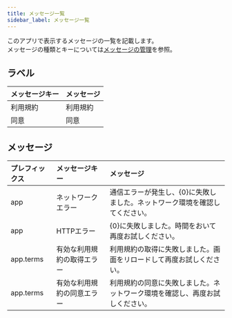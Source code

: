 ```yaml
---
title: メッセージ一覧
sidebar_label: メッセージ一覧
---
```


このアプリで表示するメッセージの一覧を記載します。<br />
メッセージの種類とキーについては[メッセージの管理](/react-native/santoku/development/design/message-configuration)を参照。

## ラベル

| メッセージキー              | メッセージ                                                                     |
|:--------------------------|:-----------------------------------------------------------------------------|
| 利用規約                   | 利用規約                                                                       |
| 同意                       | 同意                                                                          |

## メッセージ

| プレフィックス   | メッセージキー         | メッセージ                                                                 |
|:---------------|:--------------------|:------------------------------------------------------------------------|
| app            | ネットワークエラー     | 通信エラーが発生し、{0}に失敗しました。ネットワーク環境を確認してください。  |
| app            | HTTPエラー           | {0}に失敗しました。時間をおいて再度お試しください。    |
| app.terms      | 有効な利用規約の取得エラー     | 利用規約の取得に失敗しました。画面をリロードして再度お試しください。 |
| app.terms      | 有効な利用規約の同意エラー     | 利用規約の同意に失敗しました。ネットワーク環境を確認し、再度お試しください。 |
